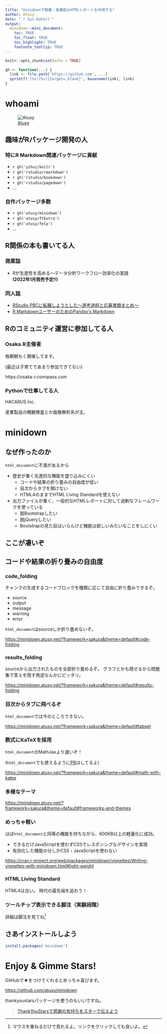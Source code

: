 ```yaml
---
title: "minidownで軽量・高機能なHTMLレポートを作成する"
author: Atusy
date: "`r Sys.Date()`"
output:
  minidown::mini_document:
    toc: TRUE
    toc_float: TRUE
    toc_highlight: TRUE
    footnote_tooltip: TRUE
---
```


```r
knitr::opts_chunk$set(echo = TRUE)
```

```r
gh <- function(...) {
  link <- file.path('https://github.com', ...)
  sprintf('[%s](%s){target=_blank}', basename(link), link)
}
```

# whoami

![[Atusy](https://twitter.com/Atsushi776)](https://avatars.githubusercontent.com/u/30277794?v=4)

## 趣味がRパッケージ開発の人

### 特にR Markdown関連パッケージに貢献

- `r gh('yihui/knitr')`
- `r gh('rstudio/rmarkdown')`
- `r gh('rstudio/bookdown')`
- `r gh('rstudio/pagedown')`
- ...

### 自作パッケージ多数

- `r gh('atusy/minidown')`
- `r gh('atusy/ftExtra')`
- `r gh('atusy/felp')`
- ...

## R関係の本も書いてる人

### 商業誌

- Rが生産性を高める〜データ分析ワークフロー効率化の実践 \
  **(2022年1月発売予定!!)**

### 同人誌

- [RStudio PBCに転職しようとした〜選考過程と応募書類まとめ〜](https://atusy.booth.pm/items/2796523){style='color: inherit'}
- [R MarkdownユーザーのためのPandoc’s Markdown](https://atusy.booth.pm/items/1453002){style='color: inherit'}

## Rのコミュニティ運営に参加してる人

### Osaka.R主催者

毎朝朝もく開催してます。

(最近は子育てであまり参加できてない)

https://osaka-r.connpass.com

### Pythonで仕事してる人

HACARUS Inc.

産業製品の概観検査とか画像解析系が主。

# minidown

## なぜ作ったのか

`html_document`に不満があるから

- 歴史が重く先進的な機能を盛り込みにくい
    - コードや結果の折り畳みの自由度が低い
    - 目次からタブを開けない
    - HTML4のままでHTML Living Standardを使えない
- 出力ファイルが重く、一般的なHTMLレポートに対して過剰なフレームワークを使っている
    - 脱Bootstrapしたい
    - 脱jQueryしたい
    - Bootstrapの見た目はいらんけど機能は欲しいみたいなことをしにくい

## ここが凄いぞ

## コードや結果の折り畳みの自由度

### code_folding

チャンクの生成するコードブロックを種類に応じて自由に折り畳みできるぞ。

- source
- output
- message
- warning
- error

`html_document`はsourceしか折り畳めないぞ。

<https://minidown.atusy.net/?framework=sakura&theme=default#code-folding>

### results_folding

sourceから出力されたものを全部折り畳めるぞ。
グラフとかも隠せるから問題集で答えを隠す用途なんかにピッタリ。

<https://minidown.atusy.net/?framework=sakura&theme=default#results-folding>

### 目次からタブに飛べるぞ

`html_document`では今のところできない。

<https://minidown.atusy.net/?framework=sakura&theme=default#tabset>

### 数式にKaTeXを採用

`html_document`のMathJaxより速いぞ！

(`html_document`でも使えるように[PR](https://github.com/rstudio/rmarkdown/pull/1940)はしてるよ)

<https://minidown.atusy.net/?framework=sakura&theme=default#math-with-katex>

### 多様なテーマ

<https://minidown.atusy.net/?framework=sakura&theme=default#frameworks-and-themes>

### めっちゃ軽い

ほぼ`html_document`と同等の機能を持ちながら、600KB以上の軽量化に成功。

- できるだけJavaScriptを使わずCSSでレスポンシブなデザインを実現
- 有効化した機能の分しかCSS・JavaScriptを使わない

<https://cran.r-project.org/web/packages/minidown/vignettes/Writing-vignettes-with-minidown.html#light-weight>

### HTML Living Standard

HTML4は古い。
時代の最先端を追おう！

### ツールチップ表示できる脚注（実験段階）

詳細は脚注を見てね[^fn]

[^fn]: マウスを重ねるだけで見れるよ。リンクをクリックしても良いよ。

## さあインストールしよう

```r
install.packages('minidown')
```

# Enjoy & Gimme Stars! {.unlisted}

GitHubで★をつけてくれるとめっちゃ喜びます。

<https://github.com/atusy/minidown>

thankyoustarsパッケージを使うのもいいですね。

> [ThankYouStarsで感謝の気持ちをスターで伝えよう](https://www.slideshare.net/ksmzn/thankyoustars)
